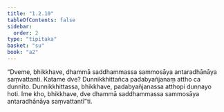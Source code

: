 ```yaml
---
title: "1.2.10"
tableOfContents: false
sidebar:
  order: 2
type: "tipitaka"
basket: "su"
book: "a2"
---
```



<DynamicBreadcrumb />

<Division number="20" book="a2">

<Paragraph number="51" book="a2">
“Dveme, bhikkhave, dhammā saddhammassa sammosāya antaradhānāya saṃvattanti. Katame dve? Dunnikkhittañca padabyañjanaṃ attho ca dunnīto. Dunnikkhittassa, bhikkhave, padabyañjanassa atthopi dunnayo hoti. Ime kho, bhikkhave, dve dhammā saddhammassa sammosāya antaradhānāya saṃvattantī”ti.
</Paragraph>
</Division>